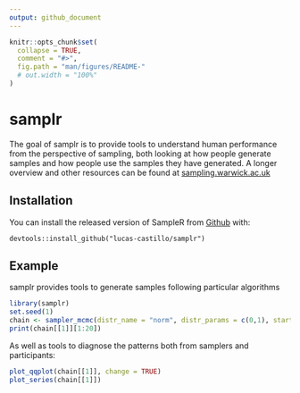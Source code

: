 ```yaml
---
output: github_document
---
```


<!-- README.md is generated from README.Rmd. Please edit that file -->

```r
knitr::opts_chunk$set(
  collapse = TRUE,
  comment = "#>",
  fig.path = "man/figures/README-"
  # out.width = "100%"
)
```

# samplr

<!-- badges: start -->
<!-- badges: end -->

The goal of samplr is to provide tools to understand human performance from the perspective of sampling, both looking at how people generate samples and how people use the samples they have generated. A longer overview and other resources can be found at [sampling.warwick.ac.uk](sampling.warwick.ac.uk) 

## Installation

You can install the released version of SampleR from [Github](https://github.com/lucas-castillo/samplr) with:

```
devtools::install_github("lucas-castillo/samplr")
```

## Example
samplr provides tools to generate samples following particular algorithms
``` r
library(samplr)
set.seed(1)
chain <- sampler_mcmc(distr_name = "norm", distr_params = c(0,1), start = 1, sigma_prop = diag(1) * .5, iterations = 2048)
print(chain[[1]][1:20])
```
As well as tools to diagnose the patterns both from samplers and participants:
```r
plot_qqplot(chain[[1]], change = TRUE)
plot_series(chain[[1]])
```



